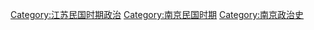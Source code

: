 [[Category:江苏民国时期政治|Category:江苏民国时期政治]]
[[Category:南京民国时期|Category:南京民国时期]]
[[Category:南京政治史|Category:南京政治史]]